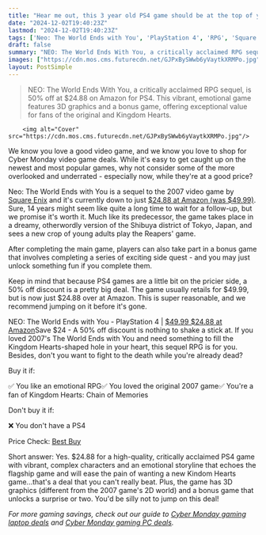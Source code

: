 ```yaml
---
title: "Hear me out, this 3 year old PS4 game should be at the top of your Cyber Monday shopping list"
date: "2024-12-02T19:40:23Z"
lastmod: "2024-12-02T19:40:23Z"
tags: ['Neo: The World Ends with You', 'PlayStation 4', 'RPG', 'Square Enix', 'Cyber Monday', 'Action RPG']
draft: false
summary: "NEO: The World Ends With You, a critically acclaimed RPG sequel, is 50% off at $24.88 on Amazon for PS4.  This vibrant, emotional game features 3D graphics and a bonus game, offering exceptional value for fans of the original and Kingdom Hearts."
images: ["https://cdn.mos.cms.futurecdn.net/GJPxBySWwb6yVaytkXRMPo.jpg"]
layout: PostSimple
---
```

> NEO: The World Ends With You, a critically acclaimed RPG sequel, is 50% off at $24.88 on Amazon for PS4.  This vibrant, emotional game features 3D graphics and a bonus game, offering exceptional value for fans of the original and Kingdom Hearts.


        <img alt="Cover" src="https://cdn.mos.cms.futurecdn.net/GJPxBySWwb6yVaytkXRMPo.jpg"/>
        
We know you love a good video game, and we know you love to shop for Cyber Monday video game deals. While it's easy to get caught up on the newest and most popular games, why not consider some of the more overlooked and underrated - especially now, while they're at a good price?

Neo: The World Ends with You is a sequel to the 2007 video game by [Square Enix](https://www.gamesradar.com/tag/square_enix/) and it's currently down to just [$24.88 at Amazon (was $49.99)](https://target.georiot.com/Proxy.ashx?tsid=8426&GR_URL=https%3A%2F%2Famazon.com%2FNEO-World-Ends-You-Nintendo-Switch%2Fdp%2FB0925M9Q4X%2Fref%3Dasc_df_B092BR7B4J%3Fmcid%3Dc45078086d32375cadc16090178353d8%26linkCode%3Ddf0%26hvadid%3D693127140614%26hvpos%3D%26hvnetw%3Dg%26hvrand%3D15353876297226603507%26hvpone%3D%26hvptwo%3D%26hvqmt%3D%26hvdev%3Dc%26hvdvcmdl%3D%26hvlocint%3D%26hvlocphy%3D9198314%26hvtargid%3Dpla-1254131032215%26th%3D1%26tag%3Dhawk-future-20%26ascsubtag%3Dgrd-us-1093950507297674995-20). Sure, 14 years might seem like quite a long time to wait for a follow-up, but we promise it's worth it. Much like its predecessor, the game takes place in a dreamy, otherwordly version of the Shibuya district of Tokyo, Japan, and sees a new crop of young adults play the Reapers' game.

After completing the main game, players can also take part in a bonus game that involves completing a series of exciting side quest - and you may just unlock something fun if you complete them.

Keep in mind that because PS4 games are a little bit on the pricier side, a 50% off discount is a pretty big deal. The game usually retails for $49.99, but is now just $24.88 over at Amazon. This is super reasonable, and we recommend jumping on it before it's gone.

NEO: The World Ends with You - PlayStation 4 | [$49.99 $24.88 at Amazon](https://target.georiot.com/Proxy.ashx?tsid=8426&GR_URL=https%3A%2F%2Famazon.com%2FNEO-World-Ends-You-Nintendo-Switch%2Fdp%2FB0925M9Q4X%2Fref%3Dasc_df_B092BR7B4J%3Fmcid%3Dc45078086d32375cadc16090178353d8%26linkCode%3Ddf0%26hvadid%3D693127140614%26hvpos%3D%26hvnetw%3Dg%26hvrand%3D15353876297226603507%26hvpone%3D%26hvptwo%3D%26hvqmt%3D%26hvdev%3Dc%26hvdvcmdl%3D%26hvlocint%3D%26hvlocphy%3D9198314%26hvtargid%3Dpla-1254131032215%26th%3D1%26tag%3Dhawk-future-20%26ascsubtag%3Dgrd-us-1328158040374792936-20)Save $24 - A 50% off discount is nothing to shake a stick at. If you loved 2007's The World Ends with You and need something to fill the Kingdom Hearts-shaped hole in your heart, this sequel RPG is for you. Besides, don't you want to fight to the death while you're already dead?

Buy it if: 

✅ You like an emotional RPG✅ You loved the original 2007 game✅ You're a fan of Kingdom Hearts: Chain of Memories

Don't buy it if: 

❌ You don't have a PS4

Price Check: [Best Buy](https://target.georiot.com/Proxy.ashx?tsid=8426&GR_URL=https%3A%2F%2Famazon.com%2FNEO-World-Ends-You-Nintendo-Switch%2Fdp%2FB0925M9Q4X%2Fref%3Dasc_df_B092BR7B4J%3Fmcid%3Dc45078086d32375cadc16090178353d8%26linkCode%3Ddf0%26hvadid%3D693127140614%26hvpos%3D%26hvnetw%3Dg%26hvrand%3D15353876297226603507%26hvpone%3D%26hvptwo%3D%26hvqmt%3D%26hvdev%3Dc%26hvdvcmdl%3D%26hvlocint%3D%26hvlocphy%3D9198314%26hvtargid%3Dpla-1254131032215%26th%3D1%26tag%3Dhawk-future-20%26ascsubtag%3Dgrd-us-1328158040374792936-20)



Short answer: Yes. $24.88 for a high-quality, critically acclaimed PS4 game with vibrant, complex characters and an emotional storyline that echoes the flagship game and will ease the pain of wanting a new Kindom Hearts game...that's a deal that you can't really beat. Plus, the game has 3D graphics (different from the 2007 game's 2D world) and a bonus game that unlocks a surprise or two. You'd be silly not to jump on this deal!

*For more gaming savings, check out our guide to *[<em>Cyber Monday gaming laptop deals</em>](https://www.gamesradar.com/cyber-monday-gaming-laptop-deals/)* and *[<em>Cyber Monday gaming PC deals</em>](https://www.gamesradar.com/cyber-monday-gaming-pc-deals/)*.*
        